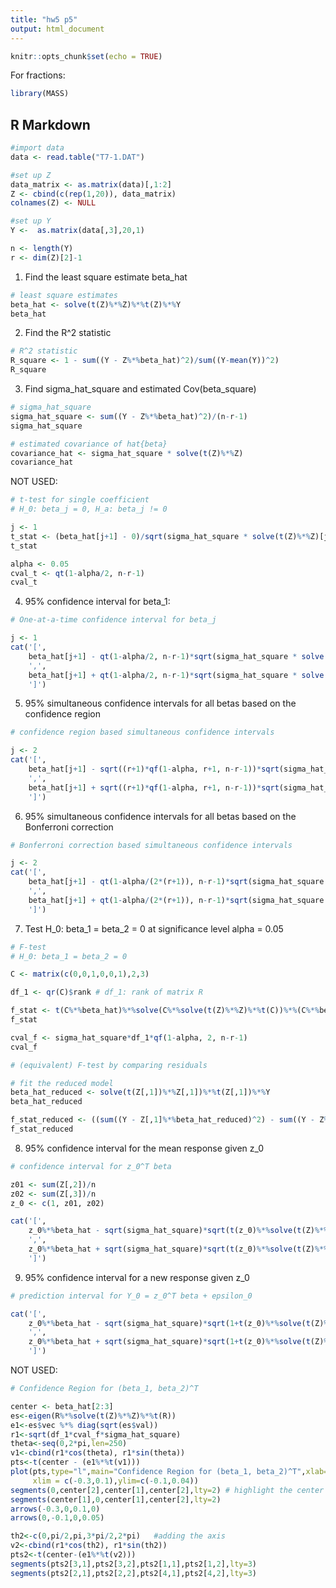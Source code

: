 ```yaml
---
title: "hw5 p5"
output: html_document
---
```


```r
knitr::opts_chunk$set(echo = TRUE)
```

For fractions:
```r
library(MASS)
```

## R Markdown

```r
#import data
data <- read.table("T7-1.DAT")

#set up Z
data_matrix <- as.matrix(data)[,1:2]
Z <- cbind(c(rep(1,20)), data_matrix)
colnames(Z) <- NULL

#set up Y
Y <-  as.matrix(data[,3],20,1)

n <- length(Y)
r <- dim(Z)[2]-1
```

(1) Find the least square estimate beta_hat

```r
# least square estimates
beta_hat <- solve(t(Z)%*%Z)%*%t(Z)%*%Y
beta_hat
```

(2) Find the R^2 statistic

```r
# R^2 statistic
R_square <- 1 - sum((Y - Z%*%beta_hat)^2)/sum((Y-mean(Y))^2)
R_square
```

(3) Find sigma_hat_square and estimated Cov(beta_square)

```r
# sigma_hat_square
sigma_hat_square <- sum((Y - Z%*%beta_hat)^2)/(n-r-1)
sigma_hat_square

# estimated covariance of hat{beta}
covariance_hat <- sigma_hat_square * solve(t(Z)%*%Z)
covariance_hat
```

NOT USED:

```r
# t-test for single coefficient
# H_0: beta_j = 0, H_a: beta_j != 0

j <- 1
t_stat <- (beta_hat[j+1] - 0)/sqrt(sigma_hat_square * solve(t(Z)%*%Z)[j+1,j+1])
t_stat

alpha <- 0.05
cval_t <- qt(1-alpha/2, n-r-1)
cval_t
```

(4) 95% confidence interval for beta_1:

```r
# One-at-a-time confidence interval for beta_j

j <- 1
cat('[',
    beta_hat[j+1] - qt(1-alpha/2, n-r-1)*sqrt(sigma_hat_square * solve(t(Z)%*%Z)[j+1,j+1]),
    ',',
    beta_hat[j+1] + qt(1-alpha/2, n-r-1)*sqrt(sigma_hat_square * solve(t(Z)%*%Z)[j+1,j+1]),
    ']')
```

(5) 95% simultaneous confidence intervals for all betas based on the confidence region

```r
# confidence region based simultaneous confidence intervals 

j <- 2
cat('[',
    beta_hat[j+1] - sqrt((r+1)*qf(1-alpha, r+1, n-r-1))*sqrt(sigma_hat_square * solve(t(Z)%*%Z)[j+1,j+1]),
    ',',
    beta_hat[j+1] + sqrt((r+1)*qf(1-alpha, r+1, n-r-1))*sqrt(sigma_hat_square * solve(t(Z)%*%Z)[j+1,j+1]),
    ']')
```

(6) 95% simultaneous confidence intervals for all betas based on the Bonferroni correction

```r
# Bonferroni correction based simultaneous confidence intervals

j <- 2
cat('[',
    beta_hat[j+1] - qt(1-alpha/(2*(r+1)), n-r-1)*sqrt(sigma_hat_square * solve(t(Z)%*%Z)[j+1,j+1]),
    ',',
    beta_hat[j+1] + qt(1-alpha/(2*(r+1)), n-r-1)*sqrt(sigma_hat_square * solve(t(Z)%*%Z)[j+1,j+1]),
    ']')
```

(7) Test H_0: beta_1 = beta_2 = 0 at significance level alpha = 0.05

```r
# F-test
# H_0: beta_1 = beta_2 = 0

C <- matrix(c(0,0,1,0,0,1),2,3)

df_1 <- qr(C)$rank # df_1: rank of matrix R

f_stat <- t(C%*%beta_hat)%*%solve(C%*%solve(t(Z)%*%Z)%*%t(C))%*%(C%*%beta_hat)
f_stat

cval_f <- sigma_hat_square*df_1*qf(1-alpha, 2, n-r-1)
cval_f

# (equivalent) F-test by comparing residuals

# fit the reduced model
beta_hat_reduced <- solve(t(Z[,1])%*%Z[,1])%*%t(Z[,1])%*%Y
beta_hat_reduced

f_stat_reduced <- ((sum((Y - Z[,1]%*%beta_hat_reduced)^2) - sum((Y - Z%*%beta_hat)^2))/2)/sigma_hat_square
f_stat_reduced
```

(8) 95% confidence interval for the mean response given z_0

```r
# confidence interval for z_0^T beta

z01 <- sum(Z[,2])/n
z02 <- sum(Z[,3])/n
z_0 <- c(1, z01, z02)

cat('[',
    z_0%*%beta_hat - sqrt(sigma_hat_square)*sqrt(t(z_0)%*%solve(t(Z)%*%Z)%*%z_0)*qt(1-alpha/2, n-r-1),
    ',',
    z_0%*%beta_hat + sqrt(sigma_hat_square)*sqrt(t(z_0)%*%solve(t(Z)%*%Z)%*%z_0)*qt(1-alpha/2, n-r-1),
    ']')
```

(9) 95% confidence interval for a new response given z_0

```r
# prediction interval for Y_0 = z_0^T beta + epsilon_0

cat('[',
    z_0%*%beta_hat - sqrt(sigma_hat_square)*sqrt(1+t(z_0)%*%solve(t(Z)%*%Z)%*%z_0)*qt(1-alpha/2, n-r-1),
    ',',
    z_0%*%beta_hat + sqrt(sigma_hat_square)*sqrt(1+t(z_0)%*%solve(t(Z)%*%Z)%*%z_0)*qt(1-alpha/2, n-r-1),
    ']')
```

NOT USED:

```r
# Confidence Region for (beta_1, beta_2)^T

center <- beta_hat[2:3]
es<-eigen(R%*%solve(t(Z)%*%Z)%*%t(R))
e1<-es$vec %*% diag(sqrt(es$val))
r1<-sqrt(df_1*cval_f*sigma_hat_square)
theta<-seq(0,2*pi,len=250)
v1<-cbind(r1*cos(theta), r1*sin(theta))
pts<-t(center - (e1%*%t(v1)))
plot(pts,type="l",main="Confidence Region for (beta_1, beta_2)^T",xlab="beta_1",ylab="beta_2",asp=1,
     xlim = c(-0.3,0.1),ylim=c(-0.1,0.04))
segments(0,center[2],center[1],center[2],lty=2) # highlight the center
segments(center[1],0,center[1],center[2],lty=2)
arrows(-0.3,0,0.1,0)
arrows(0,-0.1,0,0.05)

th2<-c(0,pi/2,pi,3*pi/2,2*pi)   #adding the axis
v2<-cbind(r1*cos(th2), r1*sin(th2))
pts2<-t(center-(e1%*%t(v2)))
segments(pts2[3,1],pts2[3,2],pts2[1,1],pts2[1,2],lty=3)  
segments(pts2[2,1],pts2[2,2],pts2[4,1],pts2[4,2],lty=3)
```